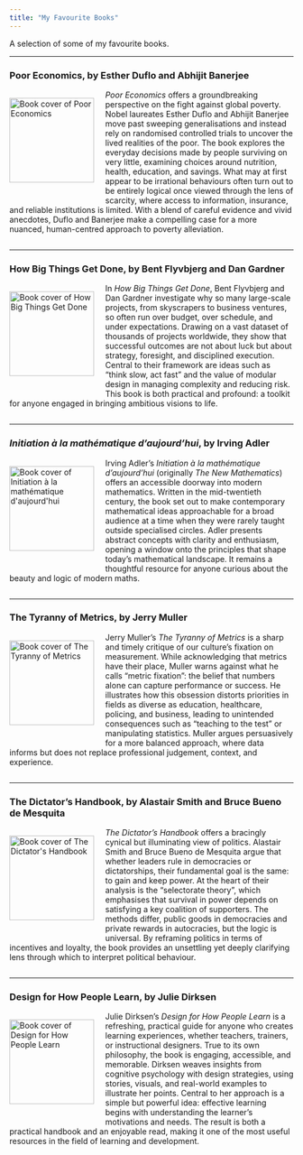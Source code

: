 ```yaml
---
title: "My Favourite Books"
---
```


A selection of some of my favourite books.

---

### Poor Economics, by Esther Duflo and Abhijit Banerjee

<div style="float: left; margin-right: 20px; margin-bottom: 10px;">
<img src="images/poor_economics.jpg" alt="Book cover of Poor Economics" width="150">
</div>

*Poor Economics* offers a groundbreaking perspective on the fight against global poverty. Nobel laureates Esther Duflo and Abhijit Banerjee move past sweeping generalisations and instead rely on randomised controlled trials to uncover the lived realities of the poor. The book explores the everyday decisions made by people surviving on very little, examining choices around nutrition, health, education, and savings. What may at first appear to be irrational behaviours often turn out to be entirely logical once viewed through the lens of scarcity, where access to information, insurance, and reliable institutions is limited. With a blend of careful evidence and vivid anecdotes, Duflo and Banerjee make a compelling case for a more nuanced, human-centred approach to poverty alleviation.

<div style="clear: both;"></div>

---

### How Big Things Get Done, by Bent Flyvbjerg and Dan Gardner

<div style="float: left; margin-right: 20px; margin-bottom: 10px;">
<img src="images/how_big_things_get_done.jpg" alt="Book cover of How Big Things Get Done" width="150">
</div>

In *How Big Things Get Done*, Bent Flyvbjerg and Dan Gardner investigate why so many large-scale projects, from skyscrapers to business ventures, so often run over budget, over schedule, and under expectations. Drawing on a vast dataset of thousands of projects worldwide, they show that successful outcomes are not about luck but about strategy, foresight, and disciplined execution. Central to their framework are ideas such as “think slow, act fast” and the value of modular design in managing complexity and reducing risk. This book is both practical and profound: a toolkit for anyone engaged in bringing ambitious visions to life.

<div style="clear: both;"></div>

---

### *Initiation à la mathématique d'aujourd'hui*, by Irving Adler

<div style="float: left; margin-right: 20px; margin-bottom: 10px;">
<img src="images/mathematique_aujourdhui.jpg" alt="Book cover of Initiation à la mathématique d'aujourd'hui" width="150">
</div>

Irving Adler’s *Initiation à la mathématique d'aujourd'hui* (originally *The New Mathematics*) offers an accessible doorway into modern mathematics. Written in the mid-twentieth century, the book set out to make contemporary mathematical ideas approachable for a broad audience at a time when they were rarely taught outside specialised circles. Adler presents abstract concepts with clarity and enthusiasm, opening a window onto the principles that shape today’s mathematical landscape. It remains a thoughtful resource for anyone curious about the beauty and logic of modern maths.

<div style="clear: both;"></div>

---

### The Tyranny of Metrics, by Jerry Muller

<div style="float: left; margin-right: 20px; margin-bottom: 10px;">
<img src="images/tyranny_metrics.jpg" alt="Book cover of The Tyranny of Metrics" width="150">
</div>

Jerry Muller’s *The Tyranny of Metrics* is a sharp and timely critique of our culture’s fixation on measurement. While acknowledging that metrics have their place, Muller warns against what he calls “metric fixation”: the belief that numbers alone can capture performance or success. He illustrates how this obsession distorts priorities in fields as diverse as education, healthcare, policing, and business, leading to unintended consequences such as “teaching to the test” or manipulating statistics. Muller argues persuasively for a more balanced approach, where data informs but does not replace professional judgement, context, and experience.

<div style="clear: both;"></div>

---

### The Dictator's Handbook, by Alastair Smith and Bruce Bueno de Mesquita

<div style="float: left; margin-right: 20px; margin-bottom: 10px;">
<img src="images/dictators_handbook.jpg" alt="Book cover of The Dictator's Handbook" width="150">
</div>

*The Dictator’s Handbook* offers a bracingly cynical but illuminating view of politics. Alastair Smith and Bruce Bueno de Mesquita argue that whether leaders rule in democracies or dictatorships, their fundamental goal is the same: to gain and keep power. At the heart of their analysis is the “selectorate theory”, which emphasises that survival in power depends on satisfying a key coalition of supporters. The methods differ, public goods in democracies and private rewards in autocracies, but the logic is universal. By reframing politics in terms of incentives and loyalty, the book provides an unsettling yet deeply clarifying lens through which to interpret political behaviour.

<div style="clear: both;"></div>

---

### Design for How People Learn, by Julie Dirksen

<div style="float: left; margin-right: 20px; margin-bottom: 10px;">
<img src="images/design_people_learn.jpg" alt="Book cover of Design for How People Learn" width="150">
</div>

Julie Dirksen’s *Design for How People Learn* is a refreshing, practical guide for anyone who creates learning experiences, whether teachers, trainers, or instructional designers. True to its own philosophy, the book is engaging, accessible, and memorable. Dirksen weaves insights from cognitive psychology with design strategies, using stories, visuals, and real-world examples to illustrate her points. Central to her approach is a simple but powerful idea: effective learning begins with understanding the learner’s motivations and needs. The result is both a practical handbook and an enjoyable read, making it one of the most useful resources in the field of learning and development.

<div style="clear: both;"></div>
